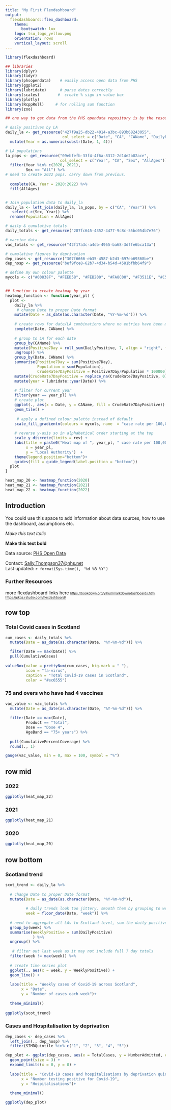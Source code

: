 ```yaml
---
title: "My First Flexdashboard"
output: 
  flexdashboard::flex_dashboard:
    theme:
       bootswatch: lux
    logo: tsu_logo_yellow.png
    orientation: rows
    vertical_layout: scroll
---
```


```r
library(flexdashboard)

```

```r

## libraries
library(dplyr)
library(tidyr)
library(phsopendata)    # easily access open data from PHS
library(ggplot2)
library(lubridate)      # parse dates correctly
library(scales)        #  create % sign in value box
library(plotly)
library(RcppRoll)     # for rolling sum function
library(zoo)

## one way to get data from the PHS opendata repository is by the resource id, found in the metadata section

# daily positives by LA
daily_la <- get_resource("427f9a25-db22-4014-a3bc-893b68243055",
                         col_select = c("Date", "CA", "CAName", "DailyPositive")) %>% 
  mutate(Year = as.numeric(substr(Date, 1, 4)))

# LA populations
la_pops <- get_resource("09ebfefb-33f4-4f6a-8312-2d14e2b02ace",
                        col_select = c("Year", "CA", "Sex", "AllAges")) %>% 
  filter(Year %in% c(2020, 2021),
         Sex == "All") %>%  
# need to create 2022 pops. carry down from previous.
 
  complete(CA, Year = 2020:2022) %>% 
  fill(AllAges)


# Join population data to daily_la
daily_la <- left_join(daily_la, la_pops, by = c("CA", "Year")) %>%
   select(-c(Sex, Year)) %>% 
  rename(Population = AllAges)

# daily & cumulative totals
daily_totals <- get_resource("287fc645-4352-4477-9c8c-55bc054b7e76")

# vaccine data 
vac_totals <- get_resource("42f17a3c-a4db-4965-ba68-3dffe6bca13a")

# cumulative figures by deprivation
dep_cases <- get_resource("307f6666-eb35-4587-b2d3-697eb69368be")
dep_hosp <- get_resource("bef9fce8-62b7-4d34-b54d-4581bfbb64f9")

# define my own colour palette
mycols <- c("#00838F", "#FEED58", "#FEB200", "#FA8C00", "#F3511E", "#C52828")


## function to create heatmap by year
heatmap_function <- function(year_pl) { 
  plot <-
    daily_la %>% 
     # change Date to proper Date format
    mutate(Date = as_date(as.character(Date, "%Y-%m-%d"))) %>%
    
    # create rows for date/LA combinations where no entries have been made
    complete(Date, CAName) %>% 
    
    # group to LA for each date
    group_by(CAName) %>%
    mutate(Positive7Day = roll_sum(DailyPositive, 7, align = "right", fill = NA)) %>% 
    ungroup() %>% 
    group_by(Date, CAName) %>% 
    summarise(Positive7Day = sum(Positive7Day),
              Population = sum(Population),
              CrudeRate7DayPositive = Positive7Day/Population * 100000) %>%
    mutate(CrudeRate7DayPositive = replace_na(CrudeRate7DayPositive, 0)) %>%
    mutate(year = lubridate::year(Date)) %>% 
    
    # filter for current year
    filter(year == year_pl) %>% 
    # create plot
    ggplot(., aes(x = Date, y = CAName, fill = CrudeRate7DayPositive)) +
    geom_tile() +
    
     # apply a defined colour palette instead of default
    scale_fill_gradientn(colours = mycols, name  = "case rate per 100,000") +
    
    # reverse y-axis so in alphabetical order starting at the top
    scale_y_discrete(limits = rev) +
    labs(title = paste0("Heat map of ", year_pl, " case rate per 100,000 for Covid-19"),
         x = year_pl, 
         y = "Local Authority")  +
    theme(legend.position="bottom")+
    guides(fill = guide_legend(label.position = "bottom"))
  plot
}

heat_map_20 <- heatmap_function(2020)
heat_map_21 <- heatmap_function(2021)
heat_map_22 <- heatmap_function(2022)

```


## Introduction {.sidebar}

You could use this space to add information about data sources, how to use the dashboard, assumptions etc.


*Make this text italic *

**Make this text bold **

Data source: 
[PHS Open Data](https://www.opendata.nhs.scot/organization/health_protection) 

Contact: [Sally.Thompson37@nhs.net](mailto:sally.thompson37@nhs.net)\
Last updated: `r format(Sys.time(), '%d %B %Y')` 


### Further Resources

more flexdashboard links here <font size = "1">
<https://bookdown.org/yihui/rmarkdown/dashboards.html>
<https://pkgs.rstudio.com/flexdashboard/> 
</font>


row top 
-----------------------------------------------------------------------

### Total Covid cases in Scotland

```r
cum_cases <- daily_totals %>% 
  mutate(Date = as_date(as.character(Date, "%Y-%m-%d"))) %>% 

  filter(Date == max(Date)) %>% 
  pull(CumulativeCases)
  
valueBox(value = prettyNum(cum_cases, big.mark = " "), 
         icon = "fa-virus", 
         caption = "Total Covid-19 cases in Scotland", 
         color = "#ec6555")

```

### 75 and overs who have had 4 vaccines

```r
vac_value <- vac_totals %>% 
  mutate(Date = as_date(as.character(Date, "%Y-%m-%d"))) %>% 
           
  filter(Date == max(Date),
         Product == "Total",
         Dose == "Dose 4",
         AgeBand == "75+ years") %>% 
  
  pull(CumulativePercentCoverage) %>% 
  round(., 1)

gauge(vac_value, min = 0, max = 100, symbol = "%") 
```

row mid {.tabset .tabset-fade}
-----------------------------------------------------------------------

### 2022

```r

ggplotly(heat_map_22)

```

### 2021

```r

ggplotly(heat_map_21)

```

### 2020

```r

ggplotly(heat_map_20)

```

## row bottom

### Scotland trend

```r

scot_trend <- daily_la %>% 
  
  # change Date to proper Date format
  mutate(Date = as_date(as.character(Date, "%Y-%m-%d")),
         
         # daily trends look too jittery, smooth them by grouping to weekly.  ###### Not summing properly ######
         week = floor_date(Date, "week")) %>%
  
  # need to aggregate all LAs to Scotland level, sum the daily positive and daily cumulative (just in case we want to use later)
  group_by(week) %>% 
  summarise(WeeklyPositive = sum(DailyPositive)
            ) %>% 
  ungroup() %>% 
  
   # filter out last week as it may not include full 7 day totals
  filter(week != max(week)) %>% 
  
  # create time series plot
  ggplot(., aes(x = week, y = WeeklyPositive)) +
  geom_line() +
  
  labs(title = "Weekly cases of Covid-19 across Scotland",
       x = "Date",
       y = "Number of cases each week")+
  
  theme_minimal()
 
ggplotly(scot_trend)
```

### Cases and Hospitalisation by deprivation

```r
dep_cases <- dep_cases %>% 
  left_join(., dep_hosp) %>% 
  filter(SIMDQuintile %in% c("1", "2", "3", "4", "5"))

dep_plot <- ggplot(dep_cases, aes(x = TotalCases, y = NumberAdmitted, colour = SIMDQuintile)) +
  geom_point(size = 3) +
  expand_limits(x = 0, y = 0) +
  
  labs(title = "Covid-19 cases and hospitalisations by deprivation quintile",
       x = "Number testing positive for Covid-19",
       y = "Hospitalisations")+
  
  theme_minimal()

ggplotly(dep_plot)
```